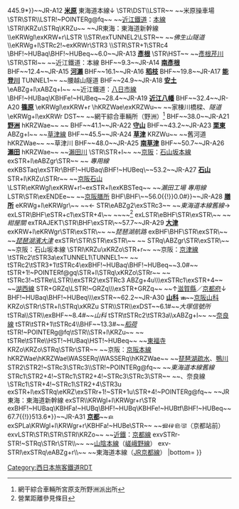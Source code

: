 {{Routemap|inline=<includeonly>yes</includeonly>|collapse=yes|title=琵琶湖線|title-bg=#0072bc|title-color=white|top=
* 距離帶<nowiki>*</nowiki>是[[東京站]]起計的營業距離
|map=
STR~~ ~~[[北陸本線]]
eABZg+l~~ ~~''[[東海道本線]]舊線''
exSTR+l\exSTRq\BHF\\~~7.7~~JR-A09 '''[[長濱站|長濱]]'''
exTRAJEKT\\STR\\~~ ~~''{{link-ja|太湖汽船|太湖汽船|琵琶湖航路}}''
exLSTR\\BHF\\~~4.7~~JR-A10 '''[[田村站 (滋賀縣)|田村]]'''
BHF~~2.4~~JR-A11 '''[[坂田站 (滋賀縣)|坂田]]'''
STR~~ ~~↑北陸本線
STR+l\KRZu\STRq~~ ~~[[東海旅客鐵道|JR東海]]：[[東海道新幹線]]
STR\STR\KDSTa~~ ~~{{link-ja|網干綜合車輛所|網干総合車両所}}（米原）<ref group="#">網干綜合車輛所宮原支所米原派出所</ref>
STR\ABZg+l\ABZqr~~ ~~JR東海：[[東海道線 (名古屋地區)|東海道本線]]→
\BHF!~HUBaq\BHF!~HUBq\!~HUBq\KBHFa!~HUBeq~~{{BSkm{{!}}0.0{{!}}445.9*}}~~JR-A12 '''[[米原站|米原]]''' 東海道本線↓
\STR\DST\\LSTR~~ ~~米原操車場
\STR\STR\\LSTR!~POINTERg@fq~~ ~~[[近江鐵道]]：[[近江铁道本线|本線]]
\STRl\KRZu\STRq\KRZu~~ ~~JR東海：東海道新幹線
\\eKRWgl\exKRW+r\LSTR
\\STR\exTUNNEL2\LSTR~~ ~~''佛生山隧道''
\\eKRWg+l\STRc2!~exKRWr\STR3
\\STR\STR+1\STRc4
\BHF!~HUBaq\BHF!~HUBeq~~6.0~~JR-A13 '''[[彥根站|彥根]]'''
\STR\HST~~ ~~[[彥根芹川站|彥根芹川]]
\STR\STRl~~ ~~近江鐵道：本線
BHF~~9.3~~JR-A14 '''[[南彥根站|南彥根]]'''
BHF~~12.4~~JR-A15 '''[[河瀨站|河瀨]]'''
BHF~~16.1~~JR-A16 '''[[稻枝站|稻枝]]'''
BHF~~19.8~~JR-A17 '''[[能登川站|能登川]]'''
TUNNEL1~~ ~~腰越山隧道
BHF~~24.9~~JR-A18 '''[[安土站|安土]]'''
\eABZg+l\xABZq+l~~ ~~近江鐵道：[[八日市線]]
\BHF!~HUBaq\KBHFe!~HUBeq~~28.4~~JR-A19 '''[[近江八幡站|近江八幡]]'''
BHF~~32.4~~JR-A20 '''[[篠原站 (滋賀縣)|篠原]]'''
\eKRWgl\exKRW+r
\hKRZWae\exKRZWu~~ ~~家棟川橋樑、''隧道''
\eKRWg+l\exKRWr
DST~~ ~~網干綜合車輛所（野洲）<ref group="#">網干綜合車輛所宮原支所野洲派出所</ref>
BHF~~38.0~~JR-A21 '''[[野洲站|野洲]]'''
hKRZWae~~ ~~{{link-ja|野洲川|野洲川}}
BHF~~41.1~~JR-A22 '''[[守山站 (滋賀縣)|守山]]'''
BHF~~43.2~~JR-A23 '''[[栗東站|栗東]]'''
ABZg+l~~ ~~[[草津線]]
BHF~~45.5~~JR-A24 '''[[草津站 (滋賀縣)|草津]]'''
KRZWu~~ ~~{{link-ja|草津川|草津川}}舊河道
hKRZWae~~ ~~草津川
BHF~~48.0~~JR-A25 '''[[南草津站|南草津]]'''
BHF~~50.7~~JR-A26 '''[[瀨田站 (滋賀縣)|瀨田]]'''
hKRZWae~~ ~~[[淀川|瀨田川]]
\STR\STR+l~~ ~~[[京阪電氣鐵道|京阪]]：[[石山坂本線]]
exSTR+l\eABZgr\STR~~ ~~''{{link-ja|日本電氣硝子|日本電気硝子}} 專用線''
exKBSTaq\exSTRr\BHF!~HUBaq\BHF!~HUBeq\~~53.2~~JR-A27 '''[[石山站|石山]]'''
STR+l\KRZu\STRr~~ ~~[[京阪石山站|京阪石山]]
\LSTR\eKRWgl\exKRW+r!~exSTR+l\exKBSTeq~~ ~~''{{link-ja|東Re|東レ}}瀨田工場 專用線''
LSTR\STR\exENDEe~~ ~~[[京阪膳所站|京阪膳所]]
BHF\BHF\~~{{BSkm{{!}}56.0{{!}}0.0#}}~~JR-A28 '''[[膳所站|膳所]]'''
eKRWg+l\eKRWgr\~~ ~~←''{{link-ja|大津線|大津線}}''
STR\eABZg2\exSTRc3~~ ~~''東海道本線舊線''→
exLSTR\BHF\eSTR+c1\exSTR+4\~~ ~~''{{link-ja|石場站|石場駅|石場}}''~~<ref group="#">營業距離參見{{link-ja|大津線|大津線}}條目</ref>
exLSTR\eBHF\STR\exSTR\~~ ~~''紺屋關''
exTRAJEKT\STR\BHF\exSTR\~~57.7~~JR-A29 '''[[大津站|大津]]'''
exKRW+l\eKRWgr\STR\exSTR\~~ ~~''琵琶湖航路''
exBHF\BHF\STR\exSTR\~~ ~~''[[琵琶湖濱大津站|琵琶湖濱大津]]''
exSTRr\STR\STR\exSTR\~~ ~~''{{link-ja|江若鐵道|江若鉄道}}''
STRq\ABZgr\STR\exSTR\~~ ~~京阪：石山坂本線
\STRl\KRZu\xKRZo\STR+r~~ ~~京阪：[[京津線]]
\tSTRc2\tSTR3a\exTUNNEL1\TUNNEL1~~ ~~''{{link-ja|逢坂山隧道|逢坂山トンネル}}''
tSTRc2\tSTR3+1\tSTRc4\exBHF!~HUBaq\BHF!~HUBeq~~3.0#~~''{{link-ja|大谷站 (滋賀縣)|大谷駅 (滋賀県)|大谷}}''
tSTR+1!~POINTERf@gq\STR+l\STRq\xKRZo\STRr~~ ~~{{link-ja|新逢坂山隧道|新逢坂山トンネル}}
tSTRc3!~tSTRe\LSTR\\exSTR2\exSTRc3
ABZg+4u\\\exSTRc1\exSTR+4~~ ~~[[湖西線]]
STR+GRZq\LSTR!~GRZq\\\exSTR+GRZq~~ ~~↑[[滋賀縣]]／[[京都府]]↓
BHF!~HUBaq\BHF!~HUBeq\\\exSTR~~62.2~~JR-A30 '''[[山科站|山科]]''' [[File:Subway KyotoTozai.svg|12px|link=京都市營地下鐵東西線|東西線]]~~[[京阪山科站|京阪山科]]
KRZo\STRr\STR+l\STRq\xKRZu
STR\\STR\\exDST~~6.1#~~''大塚信號所''
tSTRa\\STR\\exBHF~~8.4#~~''山科''
tSTR\tSTRc2\tSTR3a\\xABZg+l~~ ~~[[奈良線]]
tSTR\tSTR+1\tSTRc4\\BHF~~13.3#~~''[[稻荷站|稻荷]]''
tSTR!~POINTERg@fq\tSTR\\STR+l\KRZu~~ ~~{{link-ja|逢坂山隧道#東山隧道、新逢坂山隧道|逢坂山トンネル#東山トンネル・新逢坂山トンネル|東山隧道}}
tSTRe\tSTRe\\HST!~HUBaq\HST!~HUBeq~~ ~~[[東福寺站|東福寺]]
KRZo\KRZo\STRq\STRr\STR~~ ~~京阪：[[京阪本線]]
hKRZWae\hKRZWae\WASSERq\WASSERq\hKRZWae~~ ~~[[琵琶湖疏水]]、[[鴨川 (淀川水系)|鴨川]]
STR2\STR2!~STRc3\STRc3\\STR!~POINTERg@fq~~ ~~''東海道本線舊線''
STRc1\STR2+4!~STRc1\STR2+4!~STRc3\STRc3\STR~~ ~~、奈良線
\STRc1\STR+4!~STRc1\STR2+4\STR3u
exSTR+l\exSTRq\eKRZ\exSTRr+1!~STR+1u\STR+4!~POINTERg@fq~~ ~~JR東海：東海道新幹線
exSTR\\KRWgl+l\KRWgr+r\STR
exBHF!~HUBaq\KBHFa!~HUBq\BHF!~HUBq\KBHFe!~HUBtf\BHF!~HUBeq~~{{BSkm{{!}}67.7{{!}}513.6*}}~~JR-A31 '''[[京都站|京都]]'''~~[[File:Subway KyotoKarasuma.svg|12px|link=京都市營地下鐵烏丸線|烏丸線]]
exSPLa\KRWgl+l\KRWgr+r\KBHFa!~HUBe\STR~~ ~~[[File:BSicon exTRAM.svg|14px|link=堀川線|堀川線]][[File:BSicon exTRAM.svg|14px|link=伏見線|伏見線]][[File:BSicon exTRAM.svg|14px|link=烏丸線 (京都市電)|烏丸線]][[File:BSicon exTRAM.svg|14px|link=河原町線|河原町線]]（京都站前）
exvLSTR\STR\STR\STRl\KRZo~~ ~~[[近畿日本鐵道|近鐵]]：[[京都線 (近畿日本鐵道)|京都線]]
exvSTRr-STR!~STRq\STRr\STR\\~~ ~~[[山陰本線]]（[[嵯峨野線]]）
exv-STRl\exSTRq\eABZg+r\\~~ ~~東海道本線（[[JR京都線]]）
|bottom={{navbar|琵琶湖線RDT}}
}}<noinclude>{{rdt intro|[[琵琶湖線]]}}
{{Reflist|group="#"}}

[[Category:西日本旅客鐵道RDT]]
[[Category:東海道本線| ]]

</noinclude>